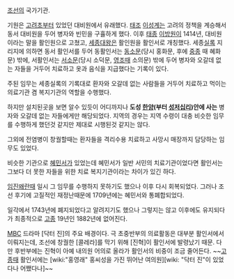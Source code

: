 [[조선]]의 국가기관. 

기원은 [[고려]]초부터 있었던 대비원에서 유래했다. [[태조]] [[이성계]]는 고려의 정책을 계승해서 동서 대비원을 두어 병자와 빈민을 구휼하게 했다. 이후 [[태종]] [[이방원]]이 1414년, 대비원이라는 말을 활인원으로 고쳤고, [[세종대왕]]은 활인원을 활인서로 개칭했다. 세종[[실록]] 지리지에 의하면 동서 활인서를 두어 동활인서는 [[동소문]](당시 홍화문, 후에 [[중종]] 때 혜화문) 밖에, 서활인서는 [[서소문]](당시 소덕문, [[영조]]때 소의문) 밖에 두어 병자와 오갈데 없는 자들을 거두어 치료하고 옷과 음식을 지급했다는 기록이 있다.

주된 임무는 세종실록의 기록대로 환자와 오갈데 없는 사람들을 거두어 치료하고 먹이는 의료기관 겸 복지기관의 역할을 수행했다.

하지만 설치된곳을 보면 알수 있듯이 어디까지나 '''도성 [[한양]](부터 [[성저십리]])안에 사는''' 병자와 오갈데 없는 자들에게만 해당되었다. 지역의 경우는 지역 수령이 대충 비슷한 임무를 수행하게 했던것 같지만 제대로 시행된것 같지는 않다.

그외에 전염병이 창궐할때는 환자들을 격리수용 치료하고 사망시 매장까지 담당하는 임무도 있었다.

비슷한 기관으로 [[혜민서]]가 있었는데 혜민서가 일반 서민의 치료기관이었다면 활인서는 그보다 더 못한 자들을 위한 치료 복지기관이라는 차이가 있긴 하다.

[[임진왜란]]때 일시 그 임무를 수행하지 못하기도 했으나 이후 다시 회복되었다. 그러나 조선 후기에 고질적인 재정난때문에 1709년에는 혜민서와 통폐합되었다.

일각에서 1743년에 폐지되었다고 알려지기도 했으나 그렇지는 않고 이후에도 유지되다가 최종적으로 [[고종]] 19년인 1882년에 없어진다.

[[MBC]] 드라마 [닥터 진]의 주요 배경이다. 극 초중반부의 의료활동은 대부분 활인서에서 이뤄지는데, 조선에 창궐한 [콜레라]를 막기 위해 [진혁]이 활인서에 발령났기 때문. 다만 후반부에는 진혁이 아예 내의원 어의로 올라가 활인서의 비중이 조금 줄어든다. ~~[[고종]]때 활인서에는 [wiki:"홍영래" 홍씨성을 가진 뛰어난 여의원][wiki: "닥터 진"이 있었다나 어쨌다나]~~
